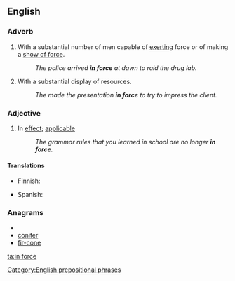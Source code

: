==English==

===Adverb===
{{en-adv|pos=[[in]] [[force]]|-}}
# With a substantial number of men capable of [[exerting]] force or of making a [[show of force]].
#: ''The police arrived '''in force''' at dawn to raid the drug lab.''
# With a substantial display of resources.
#: ''The made the presentation '''in force''' to try to impress the client.''

===Adjective===
{{en-adj|pos=[[in]] [[force]]|-}}
# In [[effect]]; [[applicable]]
#: ''The grammar rules that you learned in school are no longer '''in force'''.''

====Translations====
{{trans-top|applicable}}
* Finnish: {{t|fi|voimassa}}
{{trans-mid}}
* Spanish: {{t-|es|en vigor}}
{{trans-bottom}}

===Anagrams===
* {{alphagram|cefinor}}
* [[conifer#English|conifer]]
* [[fir-cone#English|fir-cone]]

[[Category:English prepositional phrases]]

[[ta:in force]]